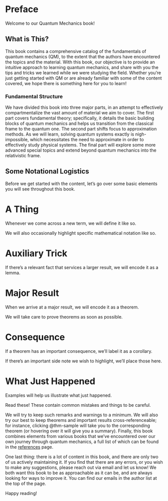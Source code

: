 # Preface {.unnumbered}
Welcome to our Quantum Mechanics book!

## What is This?
This book contains a comprehensive catalog of the fundamentals of quantum mechanics (QM), to the extent that
the authors have encountered the topics and the material. With this book, our objective is to provide an
intuitive approach to learning quantum mechanics, and share with you the tips and tricks we learned while we
were studying the field. Whether you're just getting started with QM or are already familiar with some of the
content covered, we hope there is something here for you to learn!

### Fundamental Structure
We have divided this book into three major parts, in an attempt to effectively compartmentalize the vast
amount of material we aim to cover. The first part covers fundamental theory; specifically, it details the
basic building blocks of quantum mechanics and helps us transition from the classical frame to the quantum
one. The second part shifts focus to approximation methods. As we will learn, solving quantum systems exactly
is nigh-impossible, which necessitates the need to approximate in order to effectively study physical
systems. The final part will explore some more advanced special topics and extend beyond quantum mechanics
into the relativistic frame. 

## Some Notational Logistics
Before we get started with the content, let's go over some basic elements you will see throughout this book.

:::{.definition #def-sample}
# A Thing
Whenever we come across a new term, we will define it like so.
:::

:::{.notation}
We will also occasionally highlight specific mathematical notation like so.
:::

:::{.lemma #lem-sample}
# Auxiliary Trick
If there's a relevant fact that services a larger result, we will encode it as a lemma.
:::

:::{.theorem #thm-sample}
# Major Result
When we arrive at a major result, we will encode it as a theorem.
:::
:::{.proof}
We will take care to prove theorems as soon as possible.
:::

:::{.corollary #cor-sample}
# Consequence
If a theorem has an important consequence, we'll label it as a corollary.
:::

:::{.remark}
If there's an important side note we wish to highlight, we'll place those here.
:::

:::{.example #exm-sample}
# What Just Happened
Examples will help us illustrate what just happened.
:::

:::{.warning}
Read these! These contain common mistakes and things to be careful.
:::

We will try to keep such remarks and warnings to a minimum. We will also try our best to keep theorems and 
important results cross-referenceable; for instance, clicking @thm-sample will take you to the corresponding 
theorem (or hovering over it will give you a summary). Finally, this book combines elements from various 
books that we've encountered over our own journey through quantum mechanics, a full list of which can be 
found in the [references](references.qmd) page.

One last thing: there is a lot of content in this book, and there are only two of us actively maintaining it. 
If you find that there are any errors, or you wish to make any suggestions, please reach out via email and let 
us know! We both want this book to be as approachable as it can be, and are always looking for ways to improve 
it. You can find our emails in the author list at the top of the page. 
 
 Happy reading!
